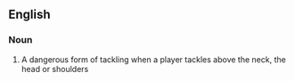 == English ==
=== Noun ===
{{en-noun}}

# {{rugby}} A dangerous form of tackling when a player tackles above the neck, the head or shoulders